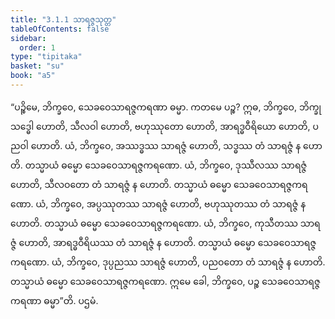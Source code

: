 ```yaml
---
title: "3.1.1 သာရဇ္ဇသုတ္တ"
tableOfContents: false
sidebar:
  order: 1
type: "tipitaka"
basket: "su"
book: "a5"
---
```



<DynamicBreadcrumb />

<Division number="101" book="a5">

<Paragraph number="608" book="a5">
“ပဉ္စိမေ, ဘိက္ခဝေ, သေခဝေသာရဇ္ဇကရဏာ ဓမ္မာ. ကတမေ ပဉ္စ? ဣဓ, ဘိက္ခဝေ, ဘိက္ခု သဒ္ဓေါ ဟောတိ, သီလဝါ ဟောတိ, ဗဟုဿုတော ဟောတိ, အာရဒ္ဓဝီရိယော ဟောတိ, ပညဝါ ဟောတိ.
</Paragraph>

<Paragraph number="609" book="a5">
ယံ, ဘိက္ခဝေ, အဿဒ္ဓဿ သာရဇ္ဇံ ဟောတိ, သဒ္ဓဿ တံ သာရဇ္ဇံ န ဟောတိ. တသ္မာယံ ဓမ္မော သေခဝေသာရဇ္ဇကရဏော.
</Paragraph>

<Paragraph number="610" book="a5">
ယံ, ဘိက္ခဝေ, ဒုဿီလဿ သာရဇ္ဇံ ဟောတိ, သီလဝတော တံ သာရဇ္ဇံ န ဟောတိ. တသ္မာယံ ဓမ္မော သေခဝေသာရဇ္ဇကရဏော.
</Paragraph>

<Paragraph number="611" book="a5">
ယံ, ဘိက္ခဝေ, အပ္ပဿုတဿ သာရဇ္ဇံ ဟောတိ, ဗဟုဿုတဿ တံ သာရဇ္ဇံ န ဟောတိ. တသ္မာယံ ဓမ္မော သေခဝေသာရဇ္ဇကရဏော.
</Paragraph>

<Paragraph number="612" book="a5">
ယံ, ဘိက္ခဝေ, ကုသီတဿ သာရဇ္ဇံ ဟောတိ, အာရဒ္ဓဝီရိယဿ တံ သာရဇ္ဇံ န ဟောတိ. တသ္မာယံ ဓမ္မော သေခဝေသာရဇ္ဇကရဏော.
</Paragraph>

<Paragraph number="613" book="a5">
ယံ, ဘိက္ခဝေ, ဒုပ္ပညဿ သာရဇ္ဇံ ဟောတိ, ပညဝတော တံ သာရဇ္ဇံ န ဟောတိ. တသ္မာယံ ဓမ္မော သေခဝေသာရဇ္ဇကရဏော. ဣမေ ခေါ, ဘိက္ခဝေ, ပဉ္စ သေခဝေသာရဇ္ဇကရဏာ ဓမ္မာ”တိ.

</Paragraph>
</Division>

<Paragraph number="614" type="center" book="a5">
ပဌမံ.
</Paragraph>